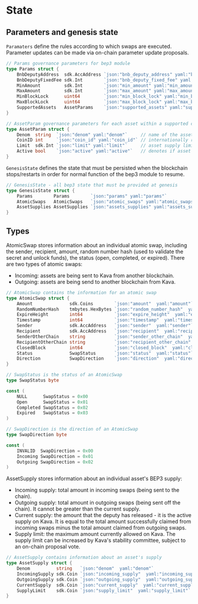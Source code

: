 
# State

## Parameters and genesis state

`Paramaters` define the rules according to which swaps are executed. Parameter updates can be made via on-chain parameter update proposals.

```go
// Params governance parameters for bep3 module
type Params struct {
	BnbDeputyAddress  sdk.AccAddress `json:"bnb_deputy_address" yaml:"bnb_deputy_address"`     // Bnbchain deputy address
	BnbDeputyFixedFee sdk.Int        `json:"bnb_deputy_fixed_fee" yaml:"bnb_deputy_fixed_fee"` // Deputy fixed fee in BNB
	MinAmount         sdk.Int        `json:"min_amount" yaml:"min_amount"`                     // Minimum swap amount
	MaxAmount         sdk.Int        `json:"max_amount" yaml:"max_amount"`                     // Maximum swap amount
	MinBlockLock      uint64         `json:"min_block_lock" yaml:"min_block_lock"`             // Minimum swap block lock
	MaxBlockLock      uint64         `json:"max_block_lock" yaml:"max_block_lock"`             // Maximum swap block lock
	SupportedAssets   AssetParams    `json:"supported_assets" yaml:"supported_assets"`         // Supported assets
}

// AssetParam governance parameters for each asset within a supported chain
type AssetParam struct {
	Denom  string  `json:"denom" yaml:"denom"`     // name of the asset
	CoinID int     `json:"coin_id" yaml:"coin_id"` // internationally recognized coin ID
	Limit  sdk.Int `json:"limit" yaml:"limit"`     // asset supply limit
	Active bool    `json:"active" yaml:"active"`   // denotes if asset is active or paused
}
```

`GenesisState` defines the state that must be persisted when the blockchain stops/restarts in order for normal function of the bep3 module to resume.

```go
// GenesisState - all bep3 state that must be provided at genesis
type GenesisState struct {
	Params        Params        `json:"params" yaml:"params"`
	AtomicSwaps   AtomicSwaps   `json:"atomic_swaps" yaml:"atomic_swaps"`
	AssetSupplies AssetSupplies `json:"assets_supplies" yaml:"assets_supplies"`
}
```

## Types

AtomicSwap stores information about an individual atomic swap, including the sender, recipient, amount, random number hash (used to validate the secret and unlock funds), the status (open, completed, or expired). There are two types of atomic swaps:

- Incoming: assets are being sent to Kava from another blockchain.
- Outgoing: assets are being send to another blockchain from Kava.

```go
// AtomicSwap contains the information for an atomic swap
type AtomicSwap struct {
	Amount              sdk.Coins        `json:"amount"  yaml:"amount"`
	RandomNumberHash    tmbytes.HexBytes `json:"random_number_hash"  yaml:"random_number_hash"`
	ExpireHeight        int64            `json:"expire_height"  yaml:"expire_height"`
	Timestamp           int64            `json:"timestamp"  yaml:"timestamp"`
	Sender              sdk.AccAddress   `json:"sender"  yaml:"sender"`
	Recipient           sdk.AccAddress   `json:"recipient"  yaml:"recipient"`
	SenderOtherChain    string           `json:"sender_other_chain"  yaml:"sender_other_chain"`
	RecipientOtherChain string           `json:"recipient_other_chain"  yaml:"recipient_other_chain"`
	ClosedBlock         int64            `json:"closed_block"  yaml:"closed_block"`
	Status              SwapStatus       `json:"status"  yaml:"status"`
	Direction           SwapDirection    `json:"direction"  yaml:"direction"`
}

// SwapStatus is the status of an AtomicSwap
type SwapStatus byte

const (
	NULL      SwapStatus = 0x00
	Open      SwapStatus = 0x01
	Completed SwapStatus = 0x02
	Expired   SwapStatus = 0x03
)

// SwapDirection is the direction of an AtomicSwap
type SwapDirection byte

const (
	INVALID  SwapDirection = 0x00
	Incoming SwapDirection = 0x01
	Outgoing SwapDirection = 0x02
)
```

AssetSupply stores information about an individual asset's BEP3 supply:

- Incoming supply: total amount in incoming swaps (being sent to the chain).
- Outgoing supply: total amount in outgoing swaps (being sent off the chain). It cannot be greater than the current supply.
- Current supply: the amount that the deputy has released - it is the active supply on Kava. It is equal to the total amount successfully claimed from incoming swaps minus the total amount claimed from outgoing swaps.
- Supply limit: the maximum amount currently allowed on Kava. The supply limit can be increased by Kava's stability committee, subject to an on-chain proposal vote.

```go
// AssetSupply contains information about an asset's supply
type AssetSupply struct {
	Denom          string   `json:"denom"  yaml:"denom"`
	IncomingSupply sdk.Coin `json:"incoming_supply"  yaml:"incoming_supply"`
	OutgoingSupply sdk.Coin `json:"outgoing_supply"  yaml:"outgoing_supply"`
	CurrentSupply  sdk.Coin `json:"current_supply"  yaml:"current_supply"`
	SupplyLimit    sdk.Coin `json:"supply_limit"  yaml:"supply_limit"`
}
```


>
